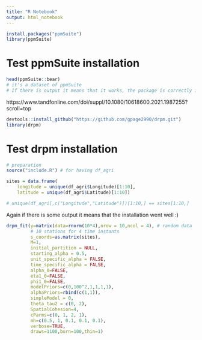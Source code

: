 ```yaml
---
title: "R Notebook"
output: html_notebook
---
```


```r
install.packages("ppmSuite")
library(ppmSuite)
```

# Test ppmSuite installation
```r
head(ppmSuite::bear)
# it's a dataset of ppmSuite
# If there is output it means that it works, the package is correctly installed
```





https://www.tandfonline.com/doi/suppl/10.1080/10618600.2021.1987255?scroll=top
```r
devtools::install_github("https://github.com/gpage2990/drpm.git")
library(drpm)
```

# Test drpm installation
```r
# preparation
source("include.R") # for having df_agri

sites = data.frame(
	longitude = unique(df_agri$Longitude)[1:10], 
	latitude = unique(df_agri$Latitude)[1:10])

# unique(df_agri[,c("Longitude","Latitude")])[1:10,] == sites[1:10,]
```

Again if there is some output it means that the installation went well :)
```r
drpm_fit(y=matrix(data=rnorm(10*4),nrow = 10,ncol = 4), # random data
		 # 10 stations for 4 time instants
         s_coords=as.matrix(sites),
         M=1,
         initial_partition = NULL,
         starting_alpha = 0.5,
         unit_specific_alpha = FALSE,
         time_specific_alpha = FALSE,
         alpha_0=FALSE,
         eta1_0=FALSE,
         phi1_0=FALSE,
         modelPriors=c(0,100^2,1,1,1,1),
         alphaPriors=rbind(c(1,1)),
         simpleModel = 0,
         theta_tau2 = c(0, 2),
         SpatialCohesion=4,
         cParms=c(0, 1, 2, 1),
         mh=c(0.5, 1, 0.1, 0.1, 0.1),
         verbose=TRUE,
         draws=1100,burn=100,thin=1)
```
